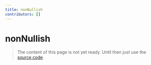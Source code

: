 ```yaml
---
title: nonNullish
contributors: []
---
```


# nonNullish

> The content of this page is not yet ready. Until then just use the [source code](https://github.com/fabian-hiller/valibot/blob/main/library/src/schemas/nonNullish/nonNullish.ts).
